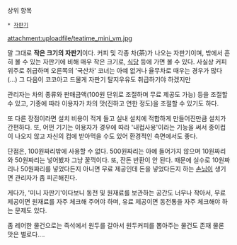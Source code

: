 상위 항목
 * [[자판기]]

attachment:uploadfile/teatime_mini_vm.jpg

말 그대로 '''작은 크기의 자판기'''이다. 커피 및 각종 차(茶)가 나오는 자판기이며, 밖에서 흔히 볼 수 있는 자판기에 비해 매우 작은 크기로, [[식당]] 등에 가면 볼 수 있다. 사실상 커피 위주로 취급하며 오른쪽의 '국산차' 코너는 아예 없거나 율무차로 때우는 경우가 많다(...) 그 다음이 코코아고 드물게 자판기 탈지우유도 취급하기야 하겠지만

관리자는 차의 종류와 판매금액(100원 단위로 조절하며 무료 제공도 가능) 등을 조절할 수 있고, 기종에 따라 이용자가 차의 맛(진하고 연한 정도)을 조절할 수 있기도 하다.

또 다른 장점이라면 설치 비용이 적게 들고 실내 설치에 적합하게 만들어진만큼 설치가 간편하다. 또, 어떤 기기는 이용자가 경우에 따라 '내컵사용'이라는 기능을 써서 종이컵이 나오지 않고 자신의 컵에 받아먹을 수도 있어 환경적인 측면에서도 좋다.

단점은, 100원짜리밖에 사용할 수 없다. 500원짜리는 아예 들어가지 않으며 10원짜리와 50원짜리는 넣어봤자 그냥 꿀꺽이다. 또, 잔돈 반환이 안 된다. 때문에 실수로 10원짜리나 50원짜리를 넣었다든지 아니면 무료 제공인데 돈을 넣었다든지 하는 [[손님]]이 생기면 관리자가 좀 피곤해진다. 

게다가, '미니 자판기'이다보니 동전 및 원재료를 보관하는 공간도 너무나 작아서, 무료 제공이면 원재료를 자주 체크해 주어야 하며, 유료 제공이면 동전통을 자주 체크해야 하는 문제도 있다.

좀 레어한 물건으로는 즉석에서 원두를 갈아서 원두커피를 뽑아주는 물건도 존재 물론 맛은 별로다....
